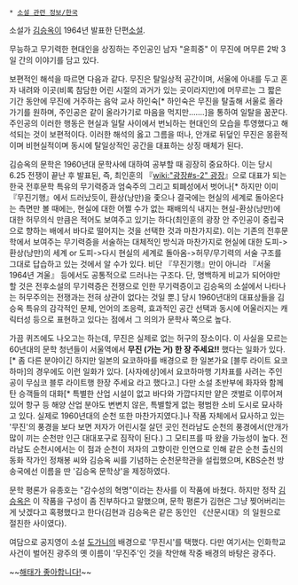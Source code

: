  * [[소설 관련 정보/한국]]

소설가 [[김승옥]]이 1964년 발표한 단편[[소설]].

무능하고 무기력한 현대인을 상징하는 주인공인 남자 "윤희중" 이 무진에 머무른 2박 3일 간의 이야기를 담고 있다.

보편적인 해석을 따르면 다음과 같다. 무진은 탈일상적 공간이며, 서울에 아내를 두고 혼자 내려와 이곳(비록 참담한 어린 시절의 과거가 있는 곳이라지만)에 머무르는 그 짧은 기간 동안에 무진에 거주하는 음악 교사 하인숙[* 하인숙은 무진을 탈출해 서울로 올라가기를 원하며, 주인공은 같이 올라가기로 마음을 먹지만…….]을 통하여 일탈을 꿈꾼다. 주인공의 이러한 행동은 현실과 일탈 사이에서 번뇌하는 현대인의 모습을 투영했다고 해석되는 것이 보편적이다. 이러한 해석의 옳고 그름을 떠나, 안개로 뒤덮인 무진은 몽환적이며 비현실적이며 동시에 탈일상적인 공간을 대표하는 상징 매체가 된다.

김승옥의 문학은 1960년대 문학사에 대하여 공부할 때 굉장히 중요하다. 이는 당시 6.25 전쟁이 끝난 후 발표된, 즉, 최인훈의 『[[wiki:"광장#s-2" 광장]]』으로 대표가 되는 한국 전후문학 특유의 무기력증과 엄숙주의 그리고 퇴폐성에서 벗어나[* 하지만 이미 『무진기행』에서 드러났듯이, 환상(낭만)을 좇으나 결국에는 현실의 세계로 돌아온다는 측면만 볼 때에는, 현실에 대한 어쩔 수가 없는 패배의식 내지는 현실-환상(낭만)에 대한 허무의식 만큼은 적어도 보여주고 있기는 하다(최인훈의 광장 안 주인공이 중립국으로 향하는 배에서 바다로 떨어지는 것을 선택한 것과 마찬가지로). 이는 기존의 전후문학에서 보여주는 무기력증을 서술하는 대체적인 방식과 마찬가지로 현실에 대한 도피->환상(낭만)의 세계 or 도피->다시 현실의 세계로 돌아옴->허무/무기력의 서술 구조를 그대로 답습하고 있는 것에서 알 수가 있다. 비단 『무진기행』만이 아니라 『서울 1964년 겨울』 등에서도 공통적으로 드러나는 구조다. 단, 명백하게 비교가 되어야만 할 것은 전후소설의 무기력증은 전쟁으로 인한 무기력증이고 김승옥의 소설에서 나타나는 허무주의는 전쟁과는 전혀 상관이 없다는 것일 뿐.] 당시 1960년대의 대표상들을 김승옥 특유의 감각적인 문체, 언어의 조응력, 효과적인 공간 선택과 동시에 어울러지는 캐릭터성 등으로 표현하고 있다는 점에서 그 의의가 문학사 쪽으로 높다. 

가끔 퀴즈에도 나오고는 하는데, 무진은 실제로 없는 허구의 장소이다. 이 사실을 모르는 60년대의 문학 청년들이 서울역에서 '''무진 (가는 거) 한 장 주세요!!''' 했다는 일화가 있다.[* 좀 다른 분야이긴 하지만 일본의 요코하마를 배경으로 한 일본가요 [블루 라이트 요코하마]의 경우에도 이런 일화가 있다. [사자에상]에서 요코하마행 기차표를 사려는 주인공이 무심코 블루 라이트행 한장 주세요 라고 했다고.] 다만 소설 초반부에 화자와 함께 탄 승객들의 대화[* 특별한 산업 시설이 없고 바다와 가깝다지만 얕은 갯벌로 이루어져 있어 항구 등 해양 산업 분야도 변변치 않은, 특별할게 없는 평범한 소비 도시로 묘사하고 있다. 실제로 1960년대의 순천 또한 마찬가지였다.]나 작품 자체에서 묘사하고 있는 '무진'의 풍경을 보다 보면 저자가 어린시절 살던 곳인 전라남도 순천의 풍경에서(안개가 많이 끼는 순천만 인근 대대포구로 짐작이 된다.) 그 모티프를 따 왔을 가능성이 높다. 전라남도 순천시에서는 이 점과 순천이 저자의 고향이란 인연으로 인해  같은 순천 출신의 동화 작가인 정채봉 씨와 김승옥 씨를 기념하는 순천문학관을 설립했으며, KBS순천 방송국에선 이름을 딴 '김승옥 문학상'을 제정하였다.

문학 평론가 유종호는 "감수성의 혁명"이라는 찬사를 이 작품에 바쳤다. 하지만 정작 [[김승옥]]은 이 작품을 구성이 좀 진부하다고 말했으며, 문학 평론가 김현은 그냥 찢어버리는 게 낫겠다고 혹평했다고 한다(김현과 김승옥은 같은 동인인 《산문시대》의 일원으로 절친한 사이였다).

여담으로 공지영이 소설 [[도가니]]의 배경으로 '무진시'를 택했다. 다만 여기서는 인화학교 사건이 벌어진 광주의 옛 이름이 '무진주'인 것을 착안해 작중 배경의 바탕은 광주다.

~~[[응답하라 1994/등장인물|해태가 좋아합니다!]]~~
